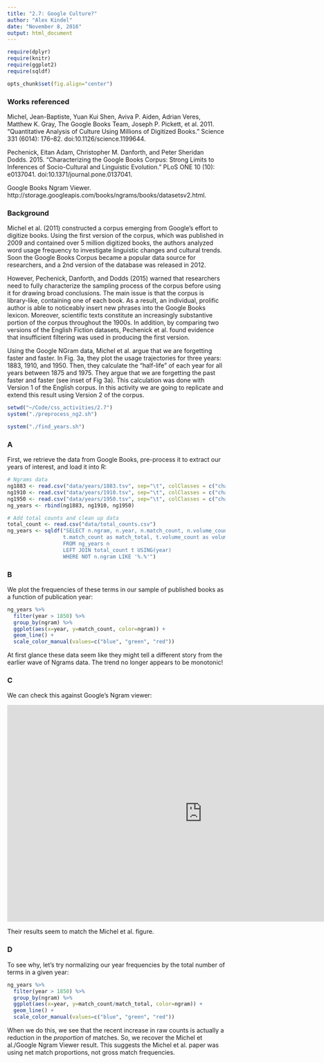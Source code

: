 ```yaml
---
title: "2.7: Google Culture?"
author: "Alex Kindel"
date: "November 8, 2016"
output: html_document
---
```


```r
require(dplyr)
require(knitr)
require(ggplot2)
require(sqldf)

opts_chunk$set(fig.align="center")
```

### Works referenced

Michel, Jean-Baptiste, Yuan Kui Shen, Aviva P. Aiden, Adrian Veres, Matthew K. Gray, The Google Books Team, Joseph P. Pickett, et al. 2011. “Quantitative Analysis of Culture Using Millions of Digitized Books.” Science 331 (6014): 176–82. doi:10.1126/science.1199644.

Pechenick, Eitan Adam, Christopher M. Danforth, and Peter Sheridan Dodds. 2015. “Characterizing the Google Books Corpus: Strong Limits to Inferences of Socio-Cultural and Linguistic Evolution.” PLoS ONE 10 (10): e0137041. doi:10.1371/journal.pone.0137041.

Google Books Ngram Viewer. http://storage.googleapis.com/books/ngrams/books/datasetsv2.html.

### Background

Michel et al. (2011) constructed a corpus emerging from Google’s effort to digitize books. Using the first version of the corpus, which was published in 2009 and contained over 5 million digitized books, the authors analyzed word usage frequency to investigate linguistic changes and cultural trends. Soon the Google Books Corpus became a popular data source for researchers, and a 2nd version of the database was released in 2012.

However, Pechenick, Danforth, and Dodds (2015) warned that researchers need to fully characterize the sampling process of the corpus before using it for drawing broad conclusions. The main issue is that the corpus is library-like, containing one of each book. As a result, an individual, prolific author is able to noticeably insert new phrases into the Google Books lexicon. Moreover, scientific texts constitute an increasingly substantive portion of the corpus throughout the 1900s. In addition, by comparing two versions of the English Fiction datasets, Pechenick et al. found evidence that insufficient filtering was used in producing the first version.

Using the Google NGram data, Michel et al. argue that we are forgetting faster and faster. In Fig. 3a, they plot the usage trajectories for three years: 1883, 1910, and 1950. Then, they calculate the “half-life” of each year for all years between 1875 and 1975. They argue that we are forgetting the past faster and faster (see inset of Fig 3a). This calculation was done with Version 1 of the English corpus. In this activity we are going to replicate and extend this result using Version 2 of the corpus.

```r
setwd("~/Code/css_activities/2.7")
system("./preprocess_ng2.sh")
```

```r
system("./find_years.sh")
```

### A

First, we retrieve the data from Google Books, pre-process it to extract our years of interest, and load it into R:

```r
# Ngrams data
ng1883 <- read.csv("data/years/1883.tsv", sep="\t", colClasses = c("character", rep("integer", 3)))
ng1910 <- read.csv("data/years/1910.tsv", sep="\t", colClasses = c("character", rep("integer", 3)))
ng1950 <- read.csv("data/years/1950.tsv", sep="\t", colClasses = c("character", rep("integer", 3)))
ng_years <- rbind(ng1883, ng1910, ng1950)

# Add total counts and clean up data
total_count <- read.csv("data/total_counts.csv")
ng_years <- sqldf("SELECT n.ngram, n.year, n.match_count, n.volume_count,
                  t.match_count as match_total, t.volume_count as volume_total
                  FROM ng_years n
                  LEFT JOIN total_count t USING(year)
                  WHERE NOT n.ngram LIKE '%.%'")
```

### B

We plot the frequencies of these terms in our sample of published books as a function of publication year:

```r
ng_years %>% 
  filter(year > 1850) %>%
  group_by(ngram) %>%
  ggplot(aes(x=year, y=match_count, color=ngram)) + 
  geom_line() + 
  scale_color_manual(values=c("blue", "green", "red"))
```

At first glance these data seem like they might tell a different story from the earlier wave of Ngrams data. The trend no longer appears to be monotonic!

### C

We can check this against Google's Ngram viewer:

<center><iframe height="500" width="900" src="https://books.google.com/ngrams/graph?content=1883%2C1910%2C1950&year_start=1850&year_end=2008&corpus=15&smoothing=3&share=&direct_url=t1%3B%2C1883%3B%2Cc0%3B.t1%3B%2C1910%3B%2Cc0%3B.t1%3B%2C1950%3B%2Cc0" style="border: 0;"></iframe></center>

Their results seem to match the Michel et al. figure.

### D

To see why, let's try normalizing our year frequencies by the total number of terms in a given year:

```r
ng_years %>% 
  filter(year > 1850) %>%
  group_by(ngram) %>%
  ggplot(aes(x=year, y=match_count/match_total, color=ngram)) + 
  geom_line() + 
  scale_color_manual(values=c("blue", "green", "red"))
```

When we do this, we see that the recent increase in raw counts is actually a reduction in the *proportion* of matches. So, we recover the Michel et al./Google Ngram Viewer result. This suggests the Michel et al. paper was using net match proportions, not gross match frequencies.

